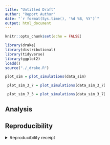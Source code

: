 ```yaml
---
title: "Untitled Draft"
author: "Report Author"
date: "`r format(Sys.time(), '%d %B, %Y')`"
output: html_document
---
```


```r
knitr::opts_chunk$set(echo = FALSE)
```


```r
library(drake)
library(distributional)
library(tidyverse)
library(ggplot2)
loadd()
source("./_drake.R")
```

```r
plot_sim = plot_simulations(data_sim)
```

```r
 plot_sim_3_7 = plot_simulations(data_sim_3_7)
```

```r
 plot_sim_7_3 = plot_simulations(data_sim_3_7)
```


## Analysis

## Reproducibility

<details><summary>Reproducibility receipt</summary>

```r
## datetime
Sys.time()

## repository
if(requireNamespace('git2r', quietly = TRUE)) {
  git2r::repository()
} else {
  c(
    system2("git", args = c("log", "--name-status", "-1"), stdout = TRUE),
    system2("git", args = c("remote", "-v"), stdout = TRUE)
  )
}

## session info
sessionInfo()
```

</details>
